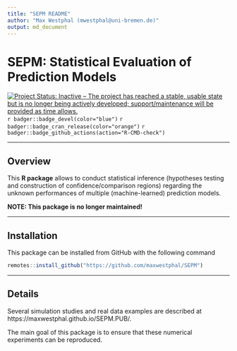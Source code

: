 ```yaml
---
title: "SEPM README"
author: "Max Westphal (mwestphal@uni-bremen.de)"
output: md_document
---
```


# SEPM: Statistical Evaluation of Prediction Models

[![Project Status: Inactive – The project has reached a stable, usable state but is no longer being actively developed; support/maintenance will be provided as time allows.](https://www.repostatus.org/badges/latest/inactive.svg)](https://www.repostatus.org/#inactive)
`r badger::badge_devel(color="blue")`
`r badger::badge_cran_release(color="orange")`
`r badger::badge_github_actions(action="R-CMD-check")`

---

## Overview

This **R package** allows to conduct statistical inference (hypotheses testing and 
construction of confidence/comparison regions) regarding the unknown performances of multiple 
(machine-learned) prediction models. 

**NOTE: This package is no longer maintained!**


---

## Installation

This package can be installed from GitHub with the following command

```r
remotes::install_github("https://github.com/maxwestphal/SEPM")
```


---

## Details

Several simulation studies and real data examples are described at https://maxwestphal.github.io/SEPM.PUB/.

The main goal of this package is to ensure that these numerical experiments can be reproduced.










